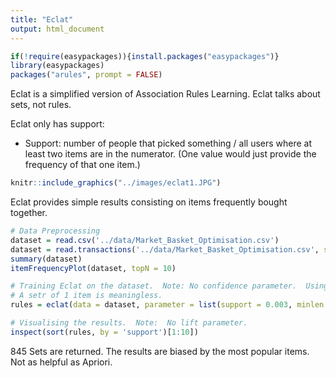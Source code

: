 ```yaml
---
title: "Eclat"
output: html_document
---
```


```r
if(!require(easypackages)){install.packages("easypackages")}
library(easypackages)
packages("arules", prompt = FALSE)
```

Eclat is a simplified version of Association Rules Learning.  Eclat talks about sets, not rules.

Eclat only has support:

- Support:  number of people that picked something / all users where at least two items are in the numerator.  (One value would just provide the frequency of that one item.)

```r
knitr::include_graphics("../images/eclat1.JPG")
```

Eclat provides simple results consisting on items frequently bought together.

```r
# Data Preprocessing
dataset = read.csv('../data/Market_Basket_Optimisation.csv')
dataset = read.transactions('../data/Market_Basket_Optimisation.csv', sep = ',', rm.duplicates = TRUE)
summary(dataset)
itemFrequencyPlot(dataset, topN = 10)

# Training Eclat on the dataset.  Note: No confidence parameter.  Using the minlen too.
# A setr of 1 item is meaningless.
rules = eclat(data = dataset, parameter = list(support = 0.003, minlen = 2))

# Visualising the results.  Note:  No lift parameter.
inspect(sort(rules, by = 'support')[1:10])
```
845 Sets are returned.  The results are biased by the most popular items.  Not as helpful as Apriori.

